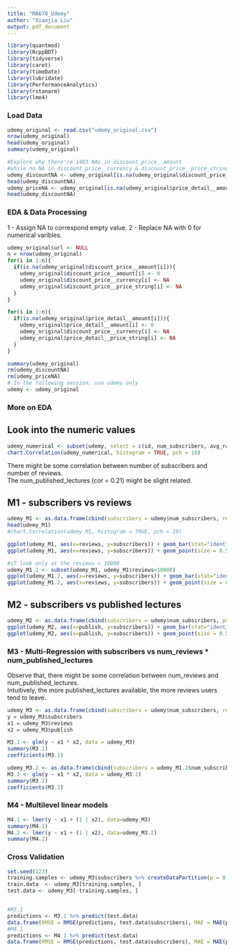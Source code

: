 ```yaml
---
title: "MA678_Udemy"
author: "Xiaojia Liu"
output: pdf_document
---
```


```r
library(quantmod)
library(RcppBDT)
library(tidyverse)
library(caret)
library(timeDate)
library(lubridate)
library(PerformanceAnalytics)
library(rstanarm)
library(lme4)
```

### Load Data
```r
udemy_original <- read.csv("udemy_original.csv")
nrow(udemy_original)
head(udemy_original)
summary(udemy_original)

#Explore why there're 1403 NAs in discount_price__amount
#while no NA in discount_price__currency & discount_price__price_string
udemy_discountNA <- udemy_original[is.na(udemy_original$discount_price__amount),]
head(udemy_discountNA)
udemy_priceNA <- udemy_original[is.na(udemy_original$price_detail__amount),]
head(udemy_discountNA)
```

### EDA & Data Processing
1 - Assign NA to correspond empty value.
2 - Replace NA with 0 for numerical varibles.
```r
udemy_original$url <- NULL
n = nrow(udemy_original)
for(i in 1:n){
  if(is.na(udemy_original$discount_price__amount[i])){
    udemy_original$discount_price__amount[i] <- 0
    udemy_original$discount_price__currency[i] <- NA
    udemy_original$discount_price__price_string[i] <- NA
  }
}

for(i in 1:n){
  if(is.na(udemy_original$price_detail__amount[i])){
    udemy_original$price_detail__amount[i] <- 0
    udemy_original$discount_price__currency[i] <- NA
    udemy_original$price_detail__price_string[i] <- NA
  }
}
```

```r
summary(udemy_original)
rm(udemy_discountNA)
rm(udemy_priceNA)
# In the following session, use udemy only
udemy <- udemy_original
```



### More on EDA
## Look into the numeric values
```r
udemy_numerical <- subset(udemy, select = c(id, num_subscribers, avg_rating, avg_rating_recent, rating, num_reviews, num_published_lectures, num_published_practice_tests, price_detail__amount))
chart.Correlation(udemy_numerical, histogram = TRUE, pch = 19)

```
There might be some correlation between number of subscribers and number of reviews.  
The num_published_lectures (cor = 0.21) might be slight related.  

## M1 - subscribers vs reviews
```r
udemy_M1 <- as.data.frame(cbind(subscribers = udemy$num_subscribers, reviews = udemy$num_reviews))
head(udemy_M1)
#chart.Correlation(udemy_M1, histogram = TRUE, pch = 19)

ggplot(udemy_M1, aes(x=reviews, y=subscribers)) + geom_bar(stat="identity", fill="steelblue") + ggtitle("Barplot of subscribers vs reviews")
ggplot(udemy_M1, aes(x=reviews, y=subscribers)) + geom_point(size = 0.5, alpha = 0.2) + geom_smooth(method='lm') + ggtitle("Linear Regression of subscribers vs reviews")

#if look only at the reviews < 10000
udemy_M1.2 <- subset(udemy_M1, udemy_M1$reviews<10000)
ggplot(udemy_M1.2, aes(x=reviews, y=subscribers)) + geom_bar(stat="identity", fill="steelblue") +  ggtitle("Barplot of subscribers vs reviews [reviews < 10000]")
ggplot(udemy_M1.2, aes(x=reviews, y=subscribers)) + geom_point(size = 0.5, alpha = 0.2) + geom_smooth(method='lm') + ggtitle("Linear Regression of subscribers vs reviews [reviews < 10000]")
```

## M2 - subscribers vs published lectures
```r
udemy_M2 <- as.data.frame(cbind(subscribers = udemy$num_subscribers, publish = udemy$num_published_lectures))
ggplot(udemy_M2, aes(x=publish, y=subscribers)) + geom_bar(stat="identity", fill="steelblue") +  ggtitle("Barplot of subscribers vs published lectures")
ggplot(udemy_M2, aes(x=publish, y=subscribers)) + geom_point(size = 0.5, alpha = 0.2) + geom_smooth(method='lm') + ggtitle("Linear Regression of subscribers vs published lectures")
```

### M3 - Multi-Regression with subscribers vs num_reviews * num_published_lectures 
Observe that, there might be some correlation between num_reviews and num_published_lectures.   
Intuitively, the more published_lectures available, the more reviews users tend to leave.  
```r
udemy_M3 <- as.data.frame(cbind(subscribers = udemy$num_subscribers, reviews = udemy$num_reviews, publish = udemy$num_published_lectures))
y = udemy_M3$subscribers
x1 = udemy_M3$reviews
x2 = udemy_M3$publish

M3.1 <- glm(y ~ x1 * x2, data = udemy_M3)
summary(M3.1)
coefficients(M3.1)

udemy_M3.2 <- as.data.frame(cbind(subscribers = udemy_M1.2$num_subscribers, reviews = udemy_M1.2$num_reviews, publish = udemy_M1.2$num_published_lectures))
M3.2 <- glm(y ~ x1 * x2, data = udemy_M3.2)
summary(M3.2)
coefficients(M3.2)
```

### M4 - Multilevel linear models
```r
M4.1 <- lmer(y ~ x1 + (1 | x2), data=udemy_M3)
summary(M4.1)
M4.2 <- lmer(y ~ x1 + (1 | x2), data=udemy_M3.2)
summary(M4.2)
```



### Cross Validation
```r
set.seed(123)
training.samples <- udemy_M3$subscribers %>% createDataPartition(p = 0.8, list = FALSE)
train.data  <- udemy_M3[training.samples, ]
test.data <- udemy_M3[-training.samples, ]


#M3.1
predictions <- M3.1 %>% predict(test.data)
data.frame(RMSE = RMSE(predictions, test.data$subscribers), MAE = MAE(predictions, test.data$subscribers))
#M4.1
predictions <- M4.1 %>% predict(test.data)
data.frame(RMSE = RMSE(predictions, test.data$subscribers), MAE = MAE(predictions, test.data$subscribers))
```













